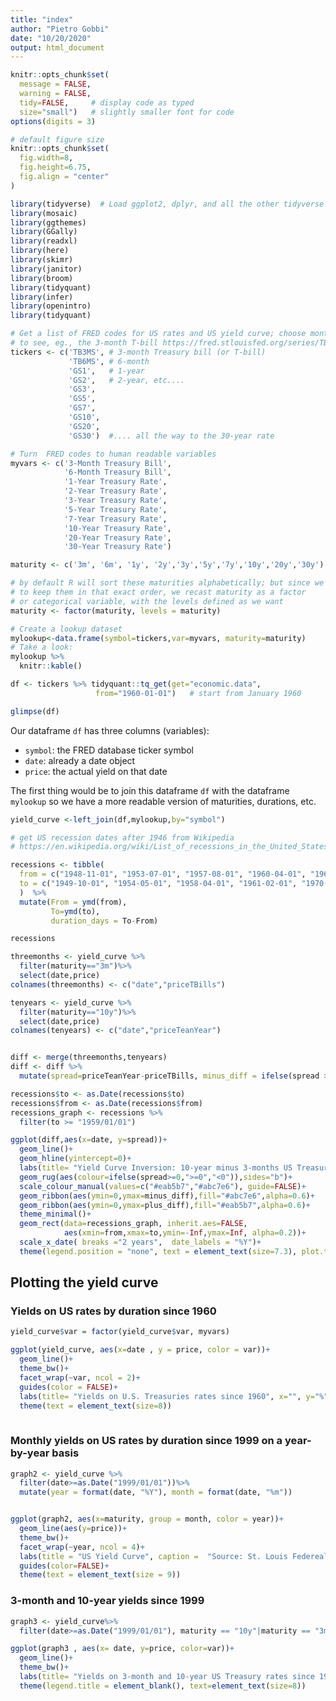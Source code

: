```yaml
---
title: "index"
author: "Pietro Gobbi"
date: "10/20/2020"
output: html_document
---
```


```r
knitr::opts_chunk$set(
  message = FALSE, 
  warning = FALSE, 
  tidy=FALSE,     # display code as typed
  size="small")   # slightly smaller font for code
options(digits = 3)

# default figure size
knitr::opts_chunk$set(
  fig.width=8, 
  fig.height=6.75,
  fig.align = "center"
)
```


```r
library(tidyverse)  # Load ggplot2, dplyr, and all the other tidyverse packages
library(mosaic)
library(ggthemes)
library(GGally)
library(readxl)
library(here)
library(skimr)
library(janitor)
library(broom)
library(tidyquant)
library(infer)
library(openintro)
library(tidyquant)
```

```r
# Get a list of FRED codes for US rates and US yield curve; choose monthly frequency
# to see, eg., the 3-month T-bill https://fred.stlouisfed.org/series/TB3MS
tickers <- c('TB3MS', # 3-month Treasury bill (or T-bill)
             'TB6MS', # 6-month
             'GS1',   # 1-year
             'GS2',   # 2-year, etc....
             'GS3',
             'GS5',
             'GS7',
             'GS10',
             'GS20',
             'GS30')  #.... all the way to the 30-year rate

# Turn  FRED codes to human readable variables
myvars <- c('3-Month Treasury Bill',
            '6-Month Treasury Bill',
            '1-Year Treasury Rate',
            '2-Year Treasury Rate',
            '3-Year Treasury Rate',
            '5-Year Treasury Rate',
            '7-Year Treasury Rate',
            '10-Year Treasury Rate',
            '20-Year Treasury Rate',
            '30-Year Treasury Rate')

maturity <- c('3m', '6m', '1y', '2y','3y','5y','7y','10y','20y','30y')

# by default R will sort these maturities alphabetically; but since we want
# to keep them in that exact order, we recast maturity as a factor 
# or categorical variable, with the levels defined as we want
maturity <- factor(maturity, levels = maturity)

# Create a lookup dataset
mylookup<-data.frame(symbol=tickers,var=myvars, maturity=maturity)
# Take a look:
mylookup %>% 
  knitr::kable()

df <- tickers %>% tidyquant::tq_get(get="economic.data", 
                   from="1960-01-01")   # start from January 1960

glimpse(df)
```

Our dataframe `df` has three columns (variables):

- `symbol`: the FRED database ticker symbol
- `date`: already a date object
- `price`: the actual yield on that date

The first thing would be to join this dataframe `df` with the dataframe `mylookup` so we have a more readable version of maturities, durations, etc.


```r

yield_curve <-left_join(df,mylookup,by="symbol") 

```

```r

# get US recession dates after 1946 from Wikipedia 
# https://en.wikipedia.org/wiki/List_of_recessions_in_the_United_States

recessions <- tibble(
  from = c("1948-11-01", "1953-07-01", "1957-08-01", "1960-04-01", "1969-12-01", "1973-11-01", "1980-01-01","1981-07-01", "1990-07-01", "2001-03-01", "2007-12-01"),  
  to = c("1949-10-01", "1954-05-01", "1958-04-01", "1961-02-01", "1970-11-01", "1975-03-01", "1980-07-01", "1982-11-01", "1991-03-01", "2001-11-01", "2009-06-01") 
  )  %>% 
  mutate(From = ymd(from), 
         To=ymd(to),
         duration_days = To-From)

recessions
```

```r

threemonths <- yield_curve %>%
  filter(maturity=="3m")%>%
  select(date,price)
colnames(threemonths) <- c("date","priceTBills")

tenyears <- yield_curve %>%
  filter(maturity=="10y")%>%
  select(date,price)
colnames(tenyears) <- c("date","priceTeanYear")


diff <- merge(threemonths,tenyears)
diff <- diff %>%
  mutate(spread=priceTeanYear-priceTBills, minus_diff = ifelse(spread >= 0, spread, 0), plus_diff = ifelse(spread<0, spread, 0))

recessions$to <- as.Date(recessions$to)
recessions$from <- as.Date(recessions$from)
recessions_graph <- recessions %>%
  filter(to >= "1959/01/01")

ggplot(diff,aes(x=date, y=spread))+
  geom_line()+
  geom_hline(yintercept=0)+
  labs(title= "Yield Curve Inversion: 10-year minus 3-months US Treasury rates", subtitle = "Difference in % points, monthly averages.\nShaded areas correspond to recessions", caption = "Source: St. Louis Federeal Reserve Economic Database (FRED)", x="", y="Difference ( 10 year-3 month ) yield in %")+
  geom_rug(aes(colour=ifelse(spread>=0,">=0","<0")),sides="b")+
  scale_colour_manual(values=c("#eab5b7","#abc7e6"), guide=FALSE)+
  geom_ribbon(aes(ymin=0,ymax=minus_diff),fill="#abc7e6",alpha=0.6)+
  geom_ribbon(aes(ymin=0,ymax=plus_diff),fill="#eab5b7",alpha=0.6)+
  theme_minimal()+
  geom_rect(data=recessions_graph, inherit.aes=FALSE,
            aes(xmin=from,xmax=to,ymin=-Inf,ymax=Inf, alpha=0.2))+
  scale_x_date( breaks ="2 years",  date_labels = "%Y")+
  theme(legend.position = "none", text = element_text(size=7.3), plot.title = element_text(face="bold"))
```
## Plotting the yield curve


### Yields on US rates by duration since 1960


```r
yield_curve$var = factor(yield_curve$var, myvars)

ggplot(yield_curve, aes(x=date , y = price, color = var))+
  geom_line()+
  theme_bw()+
  facet_wrap(~var, ncol = 2)+
  guides(color = FALSE)+
  labs(title= "Yields on U.S. Treasuries rates since 1960", x="", y="%", caption = "Source: St. Louis Federeal Reserve Economic Database (FRED)")+
  theme(text = element_text(size=8))
  

```

### Monthly yields on US rates by duration since 1999 on a year-by-year basis



```r
graph2 <- yield_curve %>%
  filter(date>=as.Date("1999/01/01"))%>%
  mutate(year = format(date, "%Y"), month = format(date, "%m"))


ggplot(graph2, aes(x=maturity, group = month, color = year))+
  geom_line(aes(y=price))+
  theme_bw()+
  facet_wrap(~year, ncol = 4)+
  labs(title = "US Yield Curve", caption =  "Source: St. Louis Federeal Reserve Economic Database (FRED)", x="Maturity" , y="Yield (%)")+
  guides(color=FALSE)+
  theme(text = element_text(size = 9))

```


### 3-month and 10-year yields since 1999

```r
graph3 <- yield_curve%>%
  filter(date>=as.Date("1999/01/01"), maturity == "10y"|maturity == "3m")

ggplot(graph3 , aes(x= date, y=price, color=var))+
  geom_line()+
  theme_bw()+
  labs(title= "Yields on 3-month and 10-year US Treasury rates since 1999", caption = "Source: St. Louis Federeal Reserve Economic Database (FRED)", x="", y="%")+
  theme(legend.title = element_blank(), text=element_text(size=8))


```